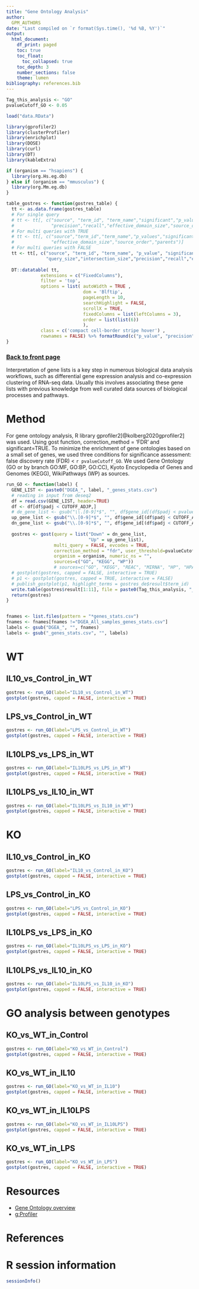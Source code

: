 ```yaml
---
title: "Gene Ontology Analysis"
author:
  GPM_AUTHORS
date: "Last compiled on `r format(Sys.time(), '%d %B, %Y')`"
output:
  html_document:
    df_print: paged
    toc: true
    toc_float:
      toc_collapsed: true
    toc_depth: 3
    number_sections: false
    theme: lumen
bibliography: references.bib
---
```


```r
Tag_this_analysis <- "GO"
pvalueCutoff_GO <- 0.05

load("data.RData")

library(gprofiler2)
library(clusterProfiler)
library(enrichplot)
library(DOSE)
library(curl)
library(DT)
library(kableExtra)

if (organism == "hsapiens") {
  library(org.Hs.eg.db)
} else if (organism == "mmusculus") {
  library(org.Mm.eg.db)
}

table_gostres <- function(gostres_table) {
  tt <- as.data.frame(gostres_table)
  # For single query
  # tt <- tt[, c("source", "term_id", "term_name","significant","p_value","term_size","query_size","intersection_size",
  #              "precision","recall","effective_domain_size","source_order","parents")]
  # For multi queries with TRUE
  # tt <- tt[, c("source","term_id","term_name","p_values","significant","term_size", "query_sizes","intersection_sizes",
  #              "effective_domain_size","source_order","parents")]
  # For multi queries with FALSE
  tt <- tt[, c("source", "term_id", "term_name", "p_value", "significant", "term_size", "query",
               "query_size","intersection_size","precision","recall","effective_domain_size","source_order","parents")]
     
  DT::datatable( tt,
             extensions = c("FixedColumns"),
             filter = 'top',
             options = list( autoWidth = TRUE ,
                             dom = 'Blftip',
                             pageLength = 10,
                             searchHighlight = FALSE,
                             scrollX = TRUE,
                             fixedColumns = list(leftColumns = 3),
                             order = list(list(6))
                             ),
             class = c('compact cell-border stripe hover') ,
             rownames = FALSE) %>% formatRound(c("p_value", "precision", "recall"), 4)
}

```

### [Back to front page](Analysis_Report_RNAseq.html)

Interpretation of gene lists is a key step in numerous biological data analysis workflows, such as differential gene expression analysis and co-expression clustering of RNA-seq data. Usually this involves associating these gene lists with previous knowledge from well curated data sources of biological processes and pathways.

# Method

For gene ontology analysis, R library gprofiler2[@kolberg2020gprofiler2] was used. Using gost function, correction_method = 'FDR' and significant=TRUE. To minimize the enrichment of gene ontologies based on a small set of genes, we used three conditions for significance assessment: false discovery rate (FDR) < `r pvalueCutoff_GO`. We used Gene Ontology (GO or by branch GO\:MF, GO\:BP, GO\:CC), Kyoto Encyclopedia of Genes and Genomes (KEGG), WikiPathways (WP) as sources.

<!-- intersection size (intersection between gene set vs. a number of genes in a term) > 3; and precision (intersection size divided by gene set) >0.03 -->


```r
run_GO <- function(label) {
  GENE_LIST <- paste0("DGEA_", label, "_genes_stats.csv")
  # reading in input from deseq2
  df = read.csv(GENE_LIST, header=TRUE)
  df <- df[df$padj < CUTOFF_ADJP,]
  # de_gene_list <- gsub("\\.[0-9]*$", "", df$gene_id[(df$padj < pvalueCutoff)])
  up_gene_list <- gsub("\\.[0-9]*$", "", df$gene_id[(df$padj < CUTOFF_ADJP)&(df$log2FoldChange>0)])
  dn_gene_list <- gsub("\\.[0-9]*$", "", df$gene_id[(df$padj < CUTOFF_ADJP)&(df$log2FoldChange<0)])
  
  gostres <- gost(query = list("Down" = dn_gene_list,
                               "Up" = up_gene_list), 
                  multi_query = FALSE, evcodes = TRUE, 
                  correction_method = "fdr", user_threshold=pvalueCutoff_GO,
                  organism = organism, numeric_ns = "",
                  sources=c("GO", "KEGG", "WP"))
                  # sources=c("GO", "KEGG", "REAC", "MIRNA", "HP", "HPA", "WP"))
  # gostplot(gostres, capped = FALSE, interactive = TRUE)
  # p1 <- gostplot(gostres, capped = TRUE, interactive = FALSE)
  # publish_gostplot(p1, highlight_terms = gostres_de$result$term_id)
  write.table(gostres$result[1:11], file = paste0(Tag_this_analysis, "_", label,"_res.csv"))
  return(gostres)
}


fnames <- list.files(pattern = "*genes_stats.csv")
fnames <- fnames[fnames !="DGEA_All_samples_genes_stats.csv"]
labels <- gsub("DGEA_", "", fnames)
labels <- gsub("_genes_stats.csv", "", labels)

```

<!-- # GO analysis among treatments {.tabset} -->

<!-- ```{r,echo=FALSE, results='asis', warning=FALSE, message=FALSE} -->
<!-- for (lab in labels) { -->
<!--   cat("\n## ",  lab, "\n") -->
<!--   gostres <- run_GO(label=lab) -->
<!--   gostplot(gostres, capped = FALSE, interactive = TRUE) -->
<!--   cat("\n") -->
<!-- } -->
<!-- ``` -->

# WT {.tabset}

## IL10_vs_Control_in_WT

```r
gostres <- run_GO(label="IL10_vs_Control_in_WT")
gostplot(gostres, capped = FALSE, interactive = TRUE)
```

## LPS_vs_Control_in_WT

```r
gostres <- run_GO(label="LPS_vs_Control_in_WT")
gostplot(gostres, capped = FALSE, interactive = TRUE)
```

## IL10LPS_vs_LPS_in_WT

```r
gostres <- run_GO(label="IL10LPS_vs_LPS_in_WT")
gostplot(gostres, capped = FALSE, interactive = TRUE)
```

## IL10LPS_vs_IL10_in_WT

```r
gostres <- run_GO(label="IL10LPS_vs_IL10_in_WT")
gostplot(gostres, capped = FALSE, interactive = TRUE)
```

# KO {.tabset}

## IL10_vs_Control_in_KO

```r
gostres <- run_GO(label="IL10_vs_Control_in_KO")
gostplot(gostres, capped = FALSE, interactive = TRUE)
```

## LPS_vs_Control_in_KO

```r
gostres <- run_GO(label="LPS_vs_Control_in_KO")
gostplot(gostres, capped = FALSE, interactive = TRUE)
```

## IL10LPS_vs_LPS_in_KO

```r
gostres <- run_GO(label="IL10LPS_vs_LPS_in_KO")
gostplot(gostres, capped = FALSE, interactive = TRUE)
```

## IL10LPS_vs_IL10_in_KO

```r
gostres <- run_GO(label="IL10LPS_vs_IL10_in_KO")
gostplot(gostres, capped = FALSE, interactive = TRUE)
```

# GO analysis between genotypes {.tabset}

## KO_vs_WT_in_Control

```r
gostres <- run_GO(label="KO_vs_WT_in_Control")
gostplot(gostres, capped = FALSE, interactive = TRUE)
```

## KO_vs_WT_in_IL10

```r
gostres <- run_GO(label="KO_vs_WT_in_IL10")
gostplot(gostres, capped = FALSE, interactive = TRUE)
```

## KO_vs_WT_in_IL10LPS

```r
gostres <- run_GO(label="KO_vs_WT_in_IL10LPS")
gostplot(gostres, capped = FALSE, interactive = TRUE)
```

## KO_vs_WT_in_LPS

```r
gostres <- run_GO(label="KO_vs_WT_in_LPS")
gostplot(gostres, capped = FALSE, interactive = TRUE)
```

# Resources

* [Gene Ontology overview](http://geneontology.org/docs/ontology-documentation/)
* [g:Profiler](https://biit.cs.ut.ee/gprofiler/page/r)

# References

<div id="refs"></div>


# R session information

```r
sessionInfo()
```